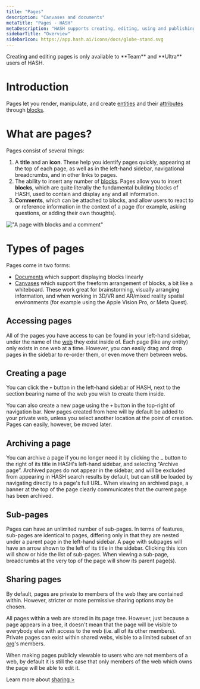 ```yaml
---
title: "Pages"
description: "Canvases and documents"
metaTitle: "Pages - HASH"
metaDescription: "HASH supports creating, editing, using and publishing two types of pages: free-form canvases and linear documents."
sidebarTitle: "Overview"
sidebarIcon: https://app.hash.ai/icons/docs/globe-stand.svg
---
```


<Callout style="information" type="coming-soon">
  Creating and editing pages is only available to **Team** and **Ultra** users of HASH.
</Callout>

# Introduction

Pages let you render, manipulate, and create [entities](/guide/entities) and their [attributes](/guide/entities/attributes) through [blocks](/guide/pages/blocks).

# What are pages?

Pages consist of several things:

1. A **title** and an **icon**. These help you identify pages quickly, appearing at the top of each page, as well as in the left-hand sidebar, navigational breadcrumbs, and in other links to pages.
1. The ability to insert any number of [blocks](/guide/pages/blocks). Pages allow you to insert **blocks**, which are quite literally the fundamental building blocks of HASH, used to contain and display any and all information.
1. **Comments**, which can be attached to blocks, and allow users to react to or reference information in the context of a page (for example, asking questions, or adding their own thoughts).

!["A page with blocks and a comment"](https://hash.ai/cdn-cgi/imagedelivery/EipKtqu98OotgfhvKf6Eew/1e31a95b-e62c-48c3-1df4-0becdb5f3f00/public)

# Types of pages

Pages come in two forms:

- [Documents](/guide/pages/documents) which support displaying blocks linearly
- [Canvases](/guide/pages/canvases) which support the freeform arrangement of blocks, a bit like a whiteboard. These work great for brainstorming, visually arranging information, and when working in 3D/VR and AR/mixed reality spatial environments (for example using the Apple Vision Pro, or Meta Quest).

## Accessing pages

All of the pages you have access to can be found in your left-hand sidebar, under the name of the [web](/guide/webs) they exist inside of. Each page (like any entity) only exists in one web at a time. However, you can easily drag and drop pages in the sidebar to re-order them, or even move them between webs.

## Creating a page

You can click the `+` button in the left-hand sidebar of HASH, next to the section bearing name of the web you wish to create them inside.

You can also create a new page using the `+` button in the top-right of navigation bar. New pages created from here will by default be added to your private web, unless you select another location at the point of creation. Pages can easily, however, be moved later.

## Archiving a page

You can archive a page if you no longer need it by clicking the `…` button to the right of its title in HASH's left-hand sidebar, and selecting “Archive page”. Archived pages do not appear in the sidebar, and will be excluded from appearing in HASH search results by default, but can still be loaded by navigating directly to a page's full URL. When viewing an archived page, a banner at the top of the page clearly communicates that the current page has been archived.

## Sub-pages

Pages can have an unlimited number of sub-pages. In terms of features, sub-pages are identical to pages, differing only in that they are nested under a parent page in the left-hand sidebar. A page with subpages will have an arrow shown to the left of its title in the sidebar. Clicking this icon will show or hide the list of sub-pages. When viewing a sub-page, breadcrumbs at the very top of the page will show its parent page(s).

## Sharing pages

By default, pages are private to members of the web they are contained within. However, stricter or more permissive sharing options may be chosen.

All pages within a web are stored in its page tree. However, just because a page appears in a tree, it doesn't mean that the page will be visible to everybody else with access to the web (i.e. all of its other members). Private pages can exist within shared webs, visible to a limited subset of an [org](/guide/webs/orgs)'s members.

When making pages publicly viewable to users who are not members of a web, by default it is still the case that only members of the web which owns the page will be able to edit it.

Learn more about [sharing >](/guide/sharing)
